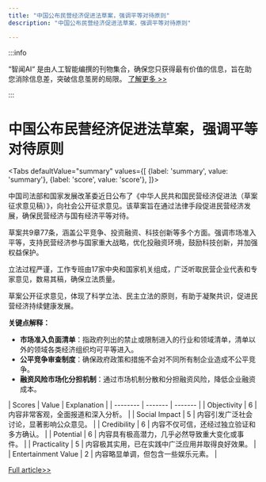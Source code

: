 ```yaml
---
title: "中国公布民营经济促进法草案，强调平等对待原则"
description: "中国公布民营经济促进法草案，强调平等对待原则"

---
```



:::info

“智闻AI“ 是由人工智能编撰的刊物集合，确保您只获得最有价值的信息，旨在助您消除信息差，突破信息茧房的局限。  [了解更多 >>](/)

:::

# 中国公布民营经济促进法草案，强调平等对待原则


<Tabs
	defaultValue="summary"
	values={[
	{label: 'summary', value: 'summary'},
	{label: 'score', value: 'score'},
]}>
<TabItem value="summary">


中国司法部和国家发展改革委近日公布了《中华人民共和国民营经济促进法（草案征求意见稿）》，向社会公开征求意见。该草案旨在通过法律手段促进民营经济发展，确保民营经济与国有经济平等对待。

草案共9章77条，涵盖公平竞争、投资融资、科技创新等多个方面。强调市场准入平等，支持民营经济参与国家重大战略，优化投融资环境，鼓励科技创新，并加强权益保护。

立法过程严谨，工作专班由17家中央和国家机关组成，广泛听取民营企业代表和专家意见，数易其稿，确保立法质量。

草案公开征求意见，体现了科学立法、民主立法的原则，有助于凝聚共识，促进民营经济持续健康发展。

**关键点解释：**
- **市场准入负面清单**：指政府列出的禁止或限制进入的行业和领域清单，清单以外的领域各类经济组织均可平等进入。
- **公平竞争审查制度**：确保政府政策和措施不会对不同所有制企业造成不公平竞争。
- **融资风险市场化分担机制**：通过市场机制分散和分担融资风险，降低企业融资成本。
</TabItem>
<TabItem value="score">
	| Scores     | Value   | Explanation |
	| -------- | ------- | ------- |
	| Objectivity  | 6    | 内容非常客观，全面报道和深入分析。    |
	| Social Impact | 5     | 内容引发广泛社会讨论，显著影响公众意见。    |
	| Credibility    | 6    | 内容不仅可信，还经过独立验证和多方确认。    |
	| Potential    | 6    | 内容具有极高潜力，几乎必然导致重大变化或事件。    |
	| Practicality    | 5    | 内容极其实用，已在实践中广泛应用并取得良好效果。    |
	| Entertainment Value    | 2    | 内容略显单调，但包含一些娱乐元素。    |
</TabItem>
</Tabs>

[Full article>>](https://www.thepaper.cn/newsDetail_forward_28984803)
